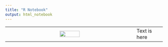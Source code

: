 ```yaml
---
title: "R Notebook"
output: html_notebook
---
```


|                                                               |              |
|:-------------------------------------------------------------:|:-------------|
| ![](ENS_215/Winter_2025/Images/logo_ens_215.png){width="40%"} | Text is here |
